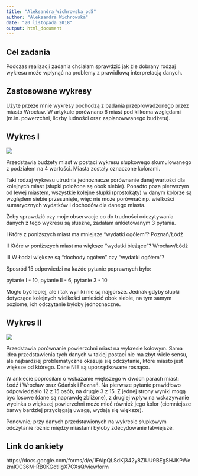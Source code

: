 ---
title: "Aleksandra_Wichrowska_pd5"
author: "Aleksandra Wichrowska"
date: "20 listopada 2018"
output: html_document
---

## Cel zadania

Podczas realizacji zadania chciałam sprawdzić jak źle dobrany rodzaj wykresu może wpłynąć na problemy z prawidłową interpretacją danych.

## Zastosowane wykresy

Użyte przeze mnie wykresy pochodzą z badania przeprowadzonego przez miasto Wrocław. W artykule porównano 6 miast pod kilkoma względami (m.in. powerzchni, liczby ludności oraz zaplanowwanego budżetu). 

## Wykres I

![](wydatki.png)
 
Przedstawia budżety miast w postaci wykresu słupkowego skumulowanego z podziałem na 4 wartości. Miasta zostały oznaczone kolorami.

Taki rodzaj wykresu utrudnia jednoznacze porównanie danej wartości dla kolejnych miast (słupki położone są obok siebie). Ponadto poza pierwszym od lewej miastem, wszystkie kolejne słupki (prostokąty) w danym kolorze są względem siebie przesunięte, więc nie może porównać np. wielkości sumarycznych wydatków i dochodów dla danego miasta.

Żeby sprawdzić czy moje obserwacje co do trudności odczytywania danych z tego wykresu są słuszne, zadałam ankietowanym 3 pytania.

I Które z poniższych miast ma mniejsze "wydatki ogółem"? Poznań/Łódź

II Które w poniższych miast ma większe "wydatki bieżące"? Wrocław/Łódź

III W Łodzi większe są "dochody ogółem" czy "wydatki ogółem"?

Sposród 15 odpowiedzi na każde pytanie poprawnych było: 

pytanie I - 10, pytanie II - 6, pytanie 3 - 10

Mogło być lepiej, ale i tak wyniki nie są najgorsze.
Jednak gdyby słupki dotyczące kolejnych wielkości umieścić obok siebie, na tym samym poziome, ich odczytanie byłoby jednoznaczne.


## Wykres II

![](powierzchnia.png)

Przedstawia porównanie powierzchni miast na wykresie kołowym. Sama idea przedstawienia tych danych w takiej postaci nie ma zbyt wiele sensu, ale najbardziej problematyczne okazuje się odczytanie, które miasto jest większe od którego. Dane NIE są uporządkowane rosnąco.

W ankiecie poprosiłam o wskazanie większego w dwóch parach miast: Łodź i Wrocław oraz Gdańsk i Poznań. 
Na pierwsze pytanie prawidłowo odpowiedziało 12 z 15 osób, na drugie 3 z 15. Z jednej strony wyniki mogą byc losowe (dane są naprawdę zbliżone), z drugiej wpływ na wskazywanie wycinka o większej powierzchni może mieć również jego kolor (ciemniejsze barwy bardziej przyciągają uwagę, wydają się większe).

Ponownie; przy danych przedstawionych na wykresie słupkowym odczytanie różnic między miastami byłoby zdecydowanie łatwiejsze.


## Link do ankiety

https://docs.google.com/forms/d/e/1FAIpQLSdKj342y8ZlUU9BEgSHJKPWezmIOC36M-RB0KGotlIgX7CXsQ/viewform